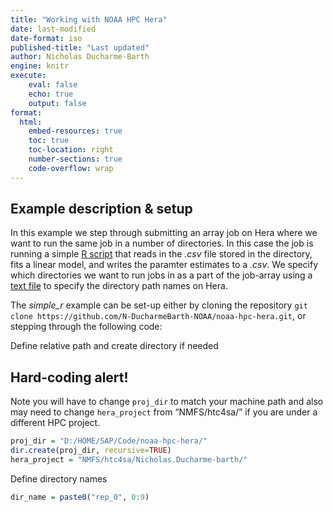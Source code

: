 ```yaml
---
title: "Working with NOAA HPC Hera"
date: last-modified
date-format: iso
published-title: "Last updated"
author: Nicholas Ducharme-Barth
engine: knitr
execute:
    eval: false
    echo: true
    output: false
format:
  html:
    embed-resources: true
    toc: true
    toc-location: right
    number-sections: true
    code-overflow: wrap
---
```


## Example description & setup

In this example we step through submitting an array job on Hera where we want to run the same job in a number of directories. In this case the job is running a simple [R script](https://github.com/N-DucharmeBarth-NOAA/noaa-hpc-hera/blob/main/example_data/simple_r/script.r) that reads in the *.csv* file stored in the directory, fits a linear model, and writes the paramter estimates to a *.csv*. We specify which directories we want to run jobs in as a part of the job-array using a [text file](https://github.com/N-DucharmeBarth-NOAA/noaa-hpc-hera/blob/main/example_data/simple_r/simple_r_v2.txt) to specify the directory path names on Hera.

The *simple_r* example can be set-up either by cloning the repository `git clone https://github.com/N-DucharmeBarth-NOAA/noaa-hpc-hera.git`, or stepping through the following code:

Define relative path and create directory if needed

::: {.callout-important}
# Hard-coding alert!
Note you will have to change `proj_dir` to match your machine path and also may need to change `hera_project` from "NMFS/htc4sa/" if you are under a different HPC project.
:::

```r
proj_dir = "D:/HOME/SAP/Code/noaa-hpc-hera/"
dir.create(proj_dir, recursive=TRUE)
hera_project = "NMFS/htc4sa/Nicholas.Ducharme-barth/"
```

Define directory names
```r
dir_name = paste0("rep_0", 0:9)
```